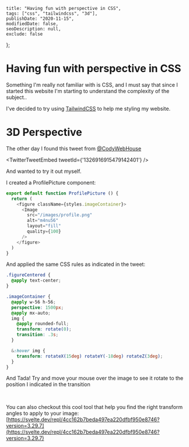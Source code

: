 
    title: "Having fun with perspective in CSS",
    tags: ["css", "tailwindcss", "3d"],
    publishDate: "2020-11-15",
    modifiedDate: false,
    seoDescription: null,
    exclude: false
};

# Having fun with perspective in CSS

Something I'm really not familiar with is CSS, and I must say that since I started this website I'm starting to understand the complexity of the subject..

I've decided to try using [TailwindCSS](https://tailwindcss.com) to help me styling my website.

# 3D Perspective

The other day I found this tweet from [@CodyWebHouse](https://twitter.com/CodyWebHouse)

<TwitterTweetEmbed
  tweetId={'1326916915479142401'}
/>

And wanted to try it out myself.

I created a ProfilePicture component:

```js
export default function ProfilePicture () {
  return (
    <figure className={styles.imageContainer}>
      <Image
        src="/images/profile.png"
        alt="m4nu56"
        layout="fill"
        quality={100}
      />
    </figure>
  )
}
```

And applied the same CSS rules as indicated in the tweet:

```scss
.figureCentered {
  @apply text-center;
}

.imageContainer {
  @apply w-56 h-56;
  perspective: 1500px;
  @apply mx-auto;
  img {
    @apply rounded-full;
    transform: rotate(0);
    transition: .3s;
  }

  &:hover img {
    transform: rotateX(15deg) rotateY(-18deg) rotateZ(3deg);
  }
}
```

And Tada! Try and move your mouse over the image to see it rotate to the position I indicated in the transition

<ProfilePicture />

<br/>

You can also checkout this cool tool that help you find the right transform angles to apply to your image: [https://svelte.dev/repl/4cc162b7beda497ea220dfbf950e8746?version=3.29.7](https://svelte.dev/repl/4cc162b7beda497ea220dfbf950e8746?version=3.29.7)
